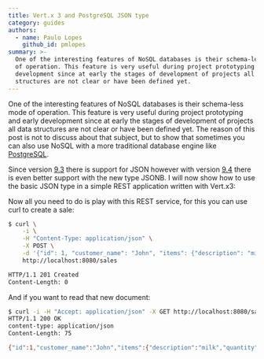 ```yaml
---
title: Vert.x 3 and PostgreSQL JSON type
category: guides
authors:
  - name: Paulo Lopes
    github_id: pmlopes
summary: >-
  One of the interesting features of NoSQL databases is their schema-less mode
  of operation. This feature is very useful during project prototyping and early
  development since at early the stages of development of projects all data
  structures are not clear or have been defined yet.
---
```



One of the interesting features of NoSQL databases is their schema-less mode of operation. This feature is very useful
during project prototyping and early development since at early the stages of development of projects all data
structures are not clear or have been defined yet. The reason of this post is not to discuss about that subject, but to
show that sometimes you can also use NoSQL with a more traditional database engine like [PostgreSQL](http://www.postgresql.org/).

Since version [9.3](http://www.postgresql.org/docs/9.3/static/datatype-json.html) there is support for JSON however with
version [9.4](http://www.postgresql.org/docs/9.4/static/datatype-json.html) there is even better support with the new type
JSONB. I will now show how to use the basic JSON type in a simple REST application written with Vert.x3:

<Gist url="https://gist.github.com/pmlopes/47f7f02b0b102b5e68d8" />

Now all you need to do is play with this REST service, for this you can use curl to create a sale:

```bash
$ curl \
    -i \
    -H "Content-Type: application/json" \
    -X POST \
    -d '{"id": 1, "customer_name": "John", "items": {"description": "milk", "quantity": 4}}' \
    http://localhost:8080/sales

HTTP/1.1 201 Created
Content-Length: 0
```

And if you want to read that new document:

```bash
$ curl -i -H "Accept: application/json" -X GET http://localhost:8080/sales/1
HTTP/1.1 200 OK
content-type: application/json
Content-Length: 75

{"id":1,"customer_name":"John","items":{"description":"milk","quantity":4}}
```
